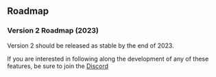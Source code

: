 
<Head>
  <title>{'V2 Changelog and Roadmap - Material React Table V2 Docs'}</title>
  <meta
    name="description"
    content="Material React Table V1 Changelog and Roadmap for future development"
  />
</Head>

## Roadmap

### Version 2 Roadmap (2023)

Version 2 should be released as stable by the end of 2023.

If you are interested in following along the development of any of these features, be sure to join the [Discord](https://discord.gg/5wqyRx6fnm)
